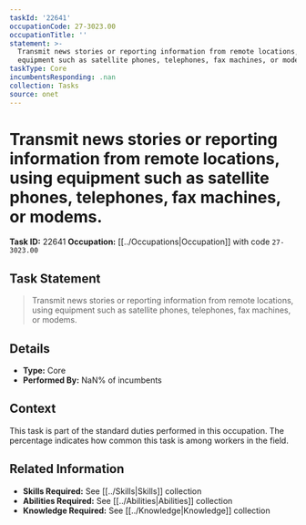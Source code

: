 ```yaml
---
taskId: '22641'
occupationCode: 27-3023.00
occupationTitle: ''
statement: >-
  Transmit news stories or reporting information from remote locations, using
  equipment such as satellite phones, telephones, fax machines, or modems.
taskType: Core
incumbentsResponding: .nan
collection: Tasks
source: onet
---
```

# Transmit news stories or reporting information from remote locations, using equipment such as satellite phones, telephones, fax machines, or modems.

**Task ID:** 22641
**Occupation:** [[../Occupations|Occupation]] with code `27-3023.00`

## Task Statement

> Transmit news stories or reporting information from remote locations, using equipment such as satellite phones, telephones, fax machines, or modems.

## Details

- **Type:** Core
- **Performed By:** NaN% of incumbents

## Context

This task is part of the standard duties performed in this occupation. The percentage indicates how common this task is among workers in the field.

## Related Information

- **Skills Required:** See [[../Skills|Skills]] collection
- **Abilities Required:** See [[../Abilities|Abilities]] collection
- **Knowledge Required:** See [[../Knowledge|Knowledge]] collection
